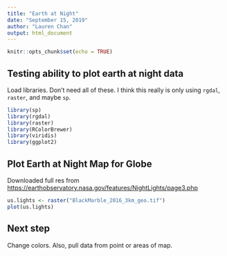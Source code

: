```yaml
---
title: "Earth at Night"
date: "September 15, 2019"
author: "Lauren Chan"
output: html_document
---
```


```r
knitr::opts_chunk$set(echo = TRUE)
```

## Testing ability to plot earth at night data

Load libraries. Don't need all of these. I think this really is only using `rgdal`, `raster`, and maybe `sp`.
```r
library(sp)
library(rgdal)
library(raster)
library(RColorBrewer)
library(viridis)
library(ggplot2)
```

## Plot Earth at Night Map for Globe

Downloaded full res from [https://earthobservatory.nasa.gov/features/NightLights/page3.php](https://earthobservatory.nasa.gov/features/NightLights/page3.php)

```r
us.lights <- raster("BlackMarble_2016_3km_geo.tif")
plot(us.lights)
```

## Next step

Change colors.
Also, pull data from point or areas of map.